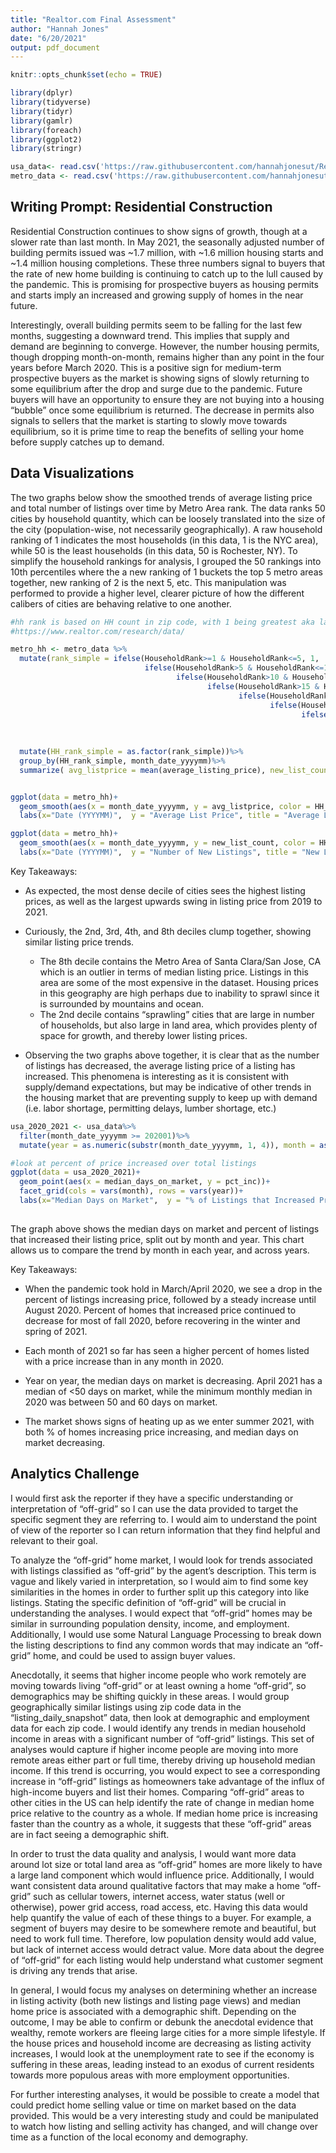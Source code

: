 ```yaml
---
title: "Realtor.com Final Assessment"
author: "Hannah Jones"
date: "6/20/2021"
output: pdf_document
---
```


```r
knitr::opts_chunk$set(echo = TRUE)

library(dplyr)
library(tidyverse)
library(tidyr)
library(gamlr)
library(foreach)
library(ggplot2)
library(stringr)

usa_data<- read.csv('https://raw.githubusercontent.com/hannahjonesut/Realtor.com/main/RDC_Inventory_Country_History_Assessment.csv')
metro_data <- read.csv('https://raw.githubusercontent.com/hannahjonesut/Realtor.com/main/RDC_Inventory_Metro_History_Assessment.csv')

```

## Writing Prompt: Residential Construction

Residential Construction continues to show signs of growth, though at a slower rate than last month.  In May 2021, the seasonally adjusted number of building permits issued was ~1.7 million, with ~1.6 million housing starts and ~1.4 million housing completions.  These three numbers signal to buyers that the rate of new home building is continuing to catch up to the lull caused by the pandemic. This is promising for prospective buyers as housing permits and starts imply an increased and growing supply of homes in the near future.

Interestingly, overall building permits seem to be falling for the last few months, suggesting a downward trend.  This implies that supply and demand are beginning to converge.  However, the number housing permits, though dropping month-on-month, remains higher than any point in the four years before March 2020. This is a positive sign for medium-term prospective buyers as the market is showing signs of slowly returning to some equilibrium after the drop and surge due to the pandemic.  Future buyers will have an opportunity to ensure they are not buying into a housing "bubble" once some equilibrium is returned.  The decrease in permits also signals to sellers that the market is starting to slowly move towards equilibrium, so it is prime time to reap the benefits of selling your home before supply catches up to demand.


\newpage
## Data Visualizations

The two graphs below show the smoothed trends of average listing price and total number of listings over time by Metro Area rank.  The data ranks 50 cities by household quantity, which can be loosely translated into the size of the city (population-wise, not necessarily geographically).  A raw household ranking of 1 indicates the most households (in this data, 1 is the NYC area), while 50 is the least households (in this data, 50 is Rochester, NY).  To simplify the household rankings for analysis, I grouped the 50 rankings into 10th percentiles where the a new ranking of 1 buckets the top 5 metro areas together, new ranking of 2 is the next 5, etc.  This manipulation was performed to provide a higher level, clearer picture of how the different calibers of cities are behaving relative to one another.

```r

#hh rank is based on HH count in zip code, with 1 being greatest aka largest (doesnt take sprawl into account)
#https://www.realtor.com/research/data/

metro_hh <- metro_data %>%
  mutate(rank_simple = ifelse(HouseholdRank>=1 & HouseholdRank<=5, 1, 
                              ifelse(HouseholdRank>5 & HouseholdRank<=10, 2, 
                                     ifelse(HouseholdRank>10 & HouseholdRank<=15, 3, 
                                            ifelse(HouseholdRank>15 & HouseholdRank<=20, 4, 
                                                   ifelse(HouseholdRank>20 & HouseholdRank<=25, 5,
                                                          ifelse(HouseholdRank>25 & HouseholdRank<=30, 6,
                                                                 ifelse(HouseholdRank>30 & HouseholdRank<=35, 7, 
                                                                        ifelse(HouseholdRank>35 & HouseholdRank<=40, 8, 
                                                                               ifelse(HouseholdRank>40 & HouseholdRank<=45, 9,
                                                                                      ifelse(HouseholdRank>45, 10, 0)))))))))))%>%
  mutate(HH_rank_simple = as.factor(rank_simple))%>%
  group_by(HH_rank_simple, month_date_yyyymm)%>%
  summarize( avg_listprice = mean(average_listing_price), new_list_count = mean(new_listing_count), days_on_mkt = mean(median_days_on_market))


ggplot(data = metro_hh)+
  geom_smooth(aes(x = month_date_yyyymm, y = avg_listprice, color = HH_rank_simple))+
  labs(x="Date (YYYYMM)",  y = "Average List Price", title = "Average List Price by US Household Rank (2016 - 2021)")

ggplot(data = metro_hh)+
  geom_smooth(aes(x = month_date_yyyymm, y = new_list_count, color = HH_rank_simple))+
  labs(x="Date (YYYYMM)",  y = "Number of New Listings", title = "New Listings by US Metro Household Rank (2016 - 2021)")

```

Key Takeaways: 

* As expected, the most dense decile of cities sees the highest listing prices, as well as the largest upwards swing in listing price from 2019 to 2021. 

* Curiously, the 2nd, 3rd, 4th, and 8th deciles clump together, showing similar listing price trends. 
  + The 8th decile contains the Metro Area of Santa Clara/San Jose, CA which is an outlier in terms of median listing price.  Listings in this area are some of the most expensive in the dataset.  Housing prices in this geography are high perhaps due to inability to sprawl since it is surrounded by mountains and ocean. 
  + The 2nd decile contains "sprawling" cities that are large in number of households, but also large in land area, which provides plenty of space for growth, and thereby lower listing prices.
  
* Observing the two graphs above together, it is clear that as the number of listings has decreased, the average listing price of a listing has increased.  This phenomena is interesting as it is consistent with supply/demand expectations, but may be indicative of other trends in the housing market that are preventing supply to keep up with demand (i.e. labor shortage, permitting delays, lumber shortage, etc.)  


```r

usa_2020_2021 <- usa_data%>%
  filter(month_date_yyyymm >= 202001)%>%
  mutate(year = as.numeric(substr(month_date_yyyymm, 1, 4)), month = as.numeric(substr(month_date_yyyymm, 5, 6)), pct_inc = price_increased_count/total_listing_count)

#look at percent of price increased over total listings 
ggplot(data = usa_2020_2021)+
  geom_point(aes(x = median_days_on_market, y = pct_inc))+
  facet_grid(cols = vars(month), rows = vars(year))+
  labs(x="Median Days on Market",  y = "% of Listings that Increased Price" , title = " Days on Market vs % Price Increased, US Monthly 2020-2021")
  
```
The graph above shows the median days on market and percent of listings that increased their listing price, split out by month and year.  This chart allows us to compare the trend by month in each year, and across years.  

Key Takeaways: 

* When the pandemic took hold in March/April 2020, we see a drop in the percent of listings increasing price, followed by a steady increase until August 2020. Percent of homes that increased price continued to decrease for most of fall 2020, before recovering in the winter and spring of 2021.

* Each month of 2021 so far has seen a higher percent of homes listed with a price increase than in any month in 2020. 

* Year on year, the median days on market is decreasing. April 2021 has a median of <50 days on market, while the minimum monthly median in 2020 was between 50 and 60 days on market.  

* The market shows signs of heating up as we enter summer 2021, with both % of homes increasing price increasing, and median days on market decreasing.

\newpage
## Analytics Challenge

I would first ask the reporter if they have a specific understanding or interpretation of "off-grid" so I can use the data provided to target the specific segment they are referring to. I would aim to understand the point of view of the reporter so I can return information that they find helpful and relevant to their goal.    

To analyze the "off-grid" home market, I would look for trends associated with listings classified as "off-grid" by the agent's description.  This term is vague and likely varied in interpretation, so I would aim to find some key similarities in the homes in order to further split up this category into like listings.  Stating the specific definition of "off-grid" will be crucial in understanding the analyses.  I would expect that "off-grid" homes may be similar in surrounding population density, income, and employment.  Additionally, I would use some Natural Language Processing to break down the listing descriptions to find any common words that may indicate an "off-grid" home, and could be used to assign buyer values.

Anecdotally, it seems that higher income people who work remotely are moving towards living "off-grid" or at least owning a home "off-grid", so demographics may be shifting quickly in these areas.  I would group geographically similar listings using zip code data in the "listing_daily_snapshot" data, then look at demographic and employment data for each zip code.  I would identify any trends in median household income in areas with a significant number of "off-grid" listings.  This set of analyses would capture if higher income people are moving into more remote areas either part or full time, thereby driving up household median income.  If this trend is occurring, you would expect to see a corresponding increase in "off-grid" listings as homeowners take advantage of the influx of high-income buyers and list their homes.  Comparing "off-grid" areas to other cities in the US can help identify the rate of change in median home price relative to the country as a whole.  If median home price is increasing faster than the country as a whole, it suggests that these "off-grid" areas are in fact seeing a demographic shift.

In order to trust the data quality and analysis, I would want more data around lot size or total land area as "off-grid" homes are more likely to have a large land component which would influence price. Additionally, I would want consistent data around qualitative factors that may make a home "off-grid" such as cellular towers, internet access, water status (well or otherwise), power grid access, road access, etc.  Having this data would help quantify the value of each of these things to a buyer.  For example, a segment of buyers may desire to be somewhere remote and beautiful, but need to work full time.  Therefore, low population density would add value, but lack of internet access would detract value. More data about the degree of "off-grid" for each listing would help understand what customer segment is driving any trends that arise. 

In general, I would focus my analyses on determining whether an increase in listing activity (both new listings and listing page views) and median home price is associated with a demographic shift.  Depending on the outcome, I may be able to confirm or debunk the anecdotal evidence that wealthy, remote workers are fleeing large cities for a more simple lifestyle. If the house prices and household income are decreasing as listing activity increases, I would look at the unemployment rate to see if the economy is suffering in these areas, leading instead to an exodus of current residents towards more populous areas with more employment opportunities.

For further interesting analyses, it would be possible to create a model that could predict home selling value or time on market based on the data provided.  This would be a very interesting study and could be manipulated to watch how listing and selling activity has changed, and will change over time as a function of the local economy and demography.  

